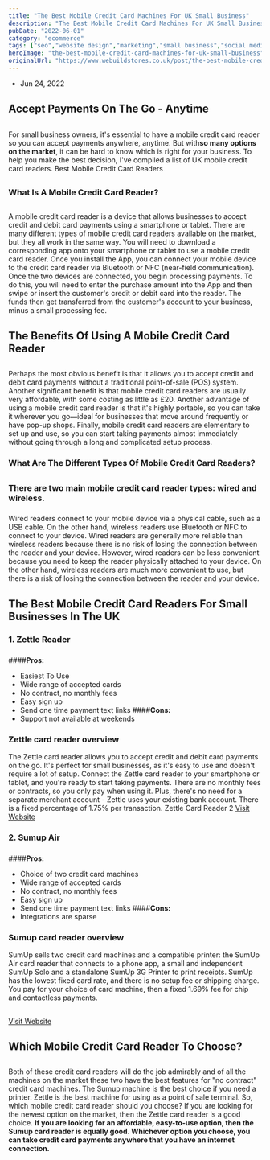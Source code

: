 ```yaml
---
title: "The Best Mobile Credit Card Machines For UK Small Business"
description: "The Best Mobile Credit Card Machines For UK Small Business"
pubDate: "2022-06-01"
category: "ecommerce"
tags: ["seo","website design","marketing","small business","social media"]
heroImage: "the-best-mobile-credit-card-machines-for-uk-small-business"
originalUrl: "https://www.webuildstores.co.uk/post/the-best-mobile-credit-card-machines-for-uk-small-business"
---
```




<BlogHeroImage src={heroImage} alt="The Best Mobile Credit Card Machines For UK Small Business" />


 * Jun 24, 2022
## Accept Payments On The Go - Anytime
##
For small business owners, it's essential to have a mobile credit card reader so you can accept payments anywhere, anytime. But with**so many options on the market**, it can be hard to know which is right for your business. To help you make the best decision, I've compiled a list of UK mobile credit card readers.
Best Mobile Credit Card Readers
##
### What Is A Mobile Credit Card Reader?

##
A mobile credit card reader is a device that allows businesses to accept credit and debit card payments using a smartphone or tablet.
There are many different types of mobile credit card readers available on the market, but they all work in the same way.
You will need to download a corresponding app onto your smartphone or tablet to use a mobile credit card reader. Once you install the App, you can connect your mobile device to the credit card reader via Bluetooth or NFC (near-field communication).
Once the two devices are connected, you begin processing payments. To do this, you will need to enter the purchase amount into the App and then swipe or insert the customer's credit or debit card into the reader.
The funds then get transferred from the customer's account to your business, minus a small processing fee.
## The Benefits Of Using A Mobile Credit Card Reader
##
Perhaps the most obvious benefit is that it allows you to accept credit and debit card payments without a traditional point-of-sale (POS) system.
Another significant benefit is that mobile credit card readers are usually very affordable, with some costing as little as £20.
Another advantage of using a mobile credit card reader is that it's highly portable, so you can take it wherever you go—ideal for businesses that move around frequently or have pop-up shops.
Finally, mobile credit card readers are elementary to set up and use, so you can start taking payments almost immediately without going through a long and complicated setup process.
### What Are The Different Types Of Mobile Credit Card Readers?

##
### There are two main mobile credit card reader types: wired and wireless.
###
Wired readers connect to your mobile device via a physical cable, such as a USB cable. On the other hand, wireless readers use Bluetooth or NFC to connect to your device.
Wired readers are generally more reliable than wireless readers because there is no risk of losing the connection between the reader and your device. However, wired readers can be less convenient because you need to keep the reader physically attached to your device.
On the other hand, wireless readers are much more convenient to use, but there is a risk of losing the connection between the reader and your device.
## The Best Mobile Credit Card Readers For Small Businesses In The UK
### 1\. Zettle Reader
###
####**Pros:**
 * Easiest To Use
 * Wide range of accepted cards
 * No contract, no monthly fees
 * Easy sign up
 * Send one time payment text links
####**Cons:**
 * Support not available at weekends
### Zettle card reader overview
The Zettle card reader allows you to accept credit and debit card payments on the go. It's perfect for small businesses, as it's easy to use and doesn't require a lot of setup. Connect the Zettle card reader to your smartphone or tablet, and you're ready to start taking payments.
There are no monthly fees or contracts, so you only pay when using it. Plus, there's no need for a separate merchant account - Zettle uses your existing bank account. There is a fixed percentage of 1.75% per transaction.
Zettle Card Reader 2
[Visit Website](https://www.zettle.com)
### 2\. Sumup Air
###
####**Pros:**
 * Choice of two credit card machines
 * Wide range of accepted cards
 * No contract, no monthly fees
 * Easy sign up
 * Send one time payment text links
####**Cons:**
 * Integrations are sparse
### Sumup card reader overview
SumUp sells two credit card machines and a compatible printer: the SumUp Air card reader that connects to a phone app, a small and independent SumUp Solo and a standalone SumUp 3G Printer to print receipts.
SumUp has the lowest fixed card rate, and there is no setup fee or shipping charge. You pay for your choice of card machine, then a fixed 1.69% fee for chip and contactless payments.
##
[Visit Website](https://www.sumup.co.uk)
## Which Mobile Credit Card Reader To Choose?
##
Both of these credit card readers will do the job admirably and of all the machines on the market these two have the best features for "no contract" credit card machines.
The Sumup machine is the best choice if you need a printer.
Zettle is the best machine for using as a point of sale terminal.
So, which mobile credit card reader should you choose? If you are looking for the newest option on the market, then the Zettle card reader is a good choice.
**If you are looking for an affordable, easy-to-use option, then the Sumup card reader is equally good. Whichever option you choose, you can take credit card payments anywhere that you have an internet connection.**
